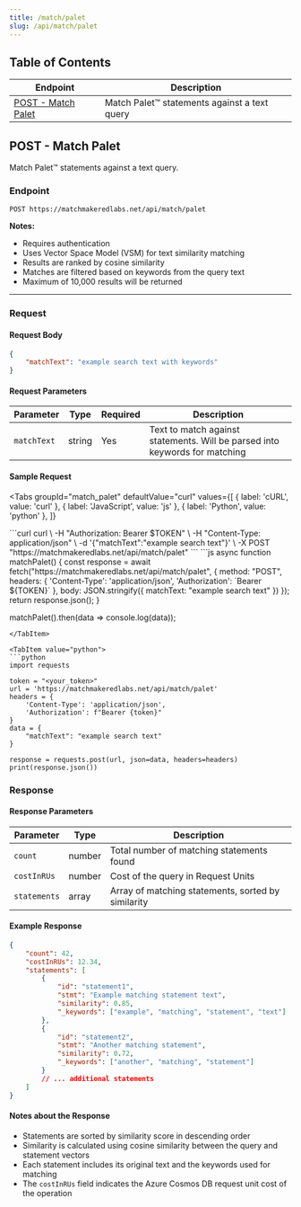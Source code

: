 ```yaml
---
title: /match/palet
slug: /api/match/palet
---
```



## Table of Contents

| Endpoint | Description |
|----------|-------------|
| [POST - Match Palet](#post---match-palet) | Match Palet™ statements against a text query |

## POST - Match Palet

Match Palet™ statements against a text query.  

### Endpoint
```
POST https://matchmakeredlabs.net/api/match/palet
```

**Notes:**
- Requires authentication
- Uses Vector Space Model (VSM) for text similarity matching
- Results are ranked by cosine similarity
- Matches are filtered based on keywords from the query text
- Maximum of 10,000 results will be returned

---

### Request

#### Request Body
```json
{
    "matchText": "example search text with keywords"
}
```

#### Request Parameters

| Parameter | Type | Required | Description |
|-----------|------|----------|-------------|
| `matchText` | string | Yes | Text to match against statements. Will be parsed into keywords for matching |

#### Sample Request

<Tabs
  groupId="match_palet"
  defaultValue="curl"
  values={[
    { label: 'cURL', value: 'curl' },
    { label: 'JavaScript', value: 'js' },
    { label: 'Python', value: 'python' },
  ]}
>

<TabItem value="curl">
```curl
curl \
-H "Authorization: Bearer $TOKEN" \
-H "Content-Type: application/json" \
-d '{"matchText":"example search text"}' \
-X POST "https://matchmakeredlabs.net/api/match/palet"
```
</TabItem>

<TabItem value="js">
```js
async function matchPalet() {
    const response = await fetch("https://matchmakeredlabs.net/api/match/palet", {
        method: "POST",
        headers: {
            'Content-Type': 'application/json',
            'Authorization': `Bearer ${TOKEN}`
        },
        body: JSON.stringify({
            matchText: "example search text"
        })
    });
    return response.json();
}

matchPalet().then(data => console.log(data));
```
</TabItem>

<TabItem value="python">
```python
import requests

token = "<your_token>"
url = 'https://matchmakeredlabs.net/api/match/palet'
headers = {
    'Content-Type': 'application/json',
    'Authorization': f"Bearer {token}"
}
data = {
    "matchText": "example search text"
}

response = requests.post(url, json=data, headers=headers)
print(response.json())
```
</TabItem>
</Tabs>

### Response

#### Response Parameters

| Parameter | Type | Description |
|-----------|------|-------------|
| `count` | number | Total number of matching statements found |
| `costInRUs` | number | Cost of the query in Request Units |
| `statements` | array | Array of matching statements, sorted by similarity |

#### Example Response
```json
{
    "count": 42,
    "costInRUs": 12.34,
    "statements": [
        {
            "id": "statement1",
            "stmt": "Example matching statement text",
            "similarity": 0.85,
            "_keywords": ["example", "matching", "statement", "text"]
        },
        {
            "id": "statement2",
            "stmt": "Another matching statement",
            "similarity": 0.72,
            "_keywords": ["another", "matching", "statement"]
        }
        // ... additional statements
    ]
}
```

#### Notes about the Response
- Statements are sorted by similarity score in descending order
- Similarity is calculated using cosine similarity between the query and statement vectors
- Each statement includes its original text and the keywords used for matching
- The `costInRUs` field indicates the Azure Cosmos DB request unit cost of the operation